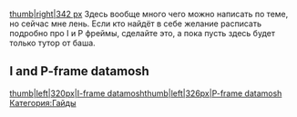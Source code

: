 [[Файл:Как я делаю Datamosh|thumb|right|342 px]] 
Здесь вообще много чего можно написать по теме, но сейчас мне лень. Если кто найдёт в себе желание расписать подробно про I и P фреймы, сделайте это, а пока пусть здесь будет только тутор от баша.











==I and P-frame datamosh==
[[Файл:Tumblr_ol0z9ktmcw1w1y15so1_500.gif|thumb|left|320px|I-frame datamosh]][[Файл:P_is_for_pizza.gif|thumb|left|326px|P-frame datamosh]]
[[Категория:Гайды]]
